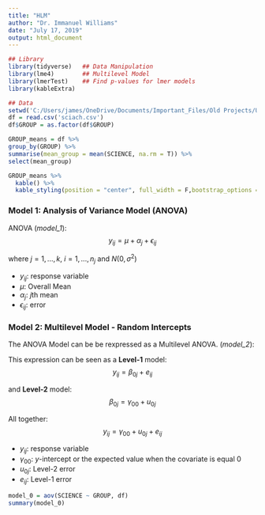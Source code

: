 ```yaml
---
title: "HLM"
author: "Dr. Immanuel Williams"
date: "July 17, 2019"
output: html_document
---
```




```r
## Library
library(tidyverse)   ## Data Manipulation
library(lme4)        ## Multilevel Model
library(lmerTest)    ## Find p-values for lmer models
library(kableExtra)

## Data
setwd('C:/Users/james/OneDrive/Documents/Important_Files/Old Projects/UTQ_Battey/Data Analysis/Attempt 25(new paper)/all_teachers_analysis')
df = read.csv('sciach.csv')
df$GROUP = as.factor(df$GROUP)
```




```r
GROUP_means = df %>%
group_by(GROUP) %>%
summarise(mean_group = mean(SCIENCE, na.rm = T)) %>%
select(mean_group)

GROUP_means %>%
  kable() %>%
  kable_styling(position = "center", full_width = F,bootstrap_options ="bordered")
```


### Model 1: Analysis of Variance Model (ANOVA)
ANOVA (*model_1*):
$$y_{ij} = \mu + \alpha_j + \epsilon_{ij} $$

where $j = 1, ..., k$, $i = 1, ..., n_j$ and $N(0,\sigma^2)$

- $y_{ij}$: response variable
- $\mu$: Overall Mean
- $\alpha_j$: $j$th mean
- $\epsilon_{ij}$: error

### Model 2: Multilevel Model - Random Intercepts
The ANOVA Model can be be rexpressed as a Multilevel ANOVA. (*model_2*):

This expression can be seen as a **Level-1** model:
$$y_{ij} = \beta_{0j} + e_{ij} $$

and **Level-2** model:
$$\beta_{0j} = \gamma_{00} + u_{0j}$$

All together:
$$y_{ij} = \gamma_{00} + u_{0j} + e_{ij} $$


- $y_{ij}$: response variable
- $\gamma_{00}$:  $y$-intercept or the expected value when the covariate is equal 0
- $u_{0j}$: Level-2 error
- $e_{ij}$: Level-1 error


```r
model_0 = aov(SCIENCE ~ GROUP, df)
summary(model_0)
```

